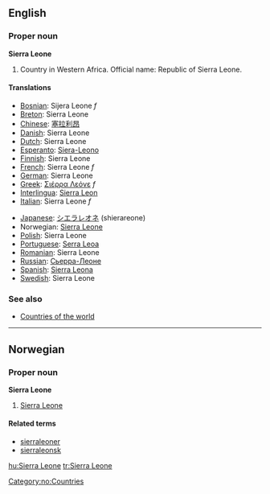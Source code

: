 ==English==

===Proper noun===
'''Sierra Leone'''
# Country in Western Africa. Official name: Republic of Sierra Leone.

====Translations====
{{top}}
*[[Bosnian]]: Sijera Leone ''f''
*[[Breton]]: Sierra Leone
*[[Chinese]]: [[塞拉利昂]]
*[[Danish]]: Sierra Leone
*[[Dutch]]: Sierra Leone
*[[Esperanto]]: [[Siera-Leono]]
*[[Finnish]]: Sierra Leone
*[[French]]: Sierra Leone ''f''
*[[German]]: Sierra Leone
*[[Greek]]: [[Σιέρρα Λεόνε]] ''f''
*[[Interlingua]]: [[Sierra Leon]]
*[[Italian]]: Sierra Leone ''f''
{{mid}}
*[[Japanese]]: [[シエラレオネ]] (shierareone)
*Norwegian: [[#Norwegian|Sierra Leone]]
*[[Polish]]: Sierra Leone
*[[Portuguese]]: [[Serra Leoa]]
*[[Romanian]]: Sierra Leone
*[[Russian]]: [[Сьерра-Леоне]]
*[[Spanish]]: [[Sierra Leona]]
*[[Swedish]]: Sierra Leone
{{bottom}}

===See also===
* [[Countries of the world]]

----
==Norwegian==
===Proper noun===
[[Category:no:Countries]]
'''Sierra Leone'''
#[[#English|Sierra Leone]]
====Related terms====
*[[sierraleoner]]
*[[sierraleonsk]]

[[hu:Sierra Leone]]
[[tr:Sierra Leone]]